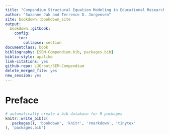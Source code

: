 ```yaml
---
title: "Compendium Structural Equation Modeling in Educational Research"
author: "Suzanne Jak and Terrence D. Jorgensen"
site: bookdown::bookdown_site
output: 
  bookdown::gitbook:
    config:
      toc:
        collapse: section
documentclass: book
bibliography: [SEM-Compendium.bib, packages.bib]
biblio-style: apalike
link-citations: yes
github-repo: LJGroot/SEM-Compendium
delete_merged_file: yes
new_session: yes
---
```


# Preface {-}

```r
# automatically create a bib database for R packages
knitr::write_bib(c(
  .packages(), 'bookdown', 'knitr', 'rmarkdown', 'tinytex'
), 'packages.bib')
```
